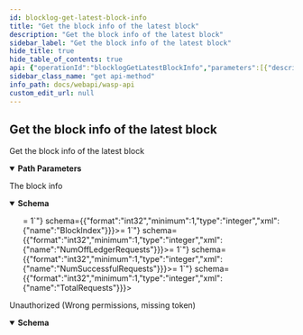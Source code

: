 ```yaml
---
id: blocklog-get-latest-block-info
title: "Get the block info of the latest block"
description: "Get the block info of the latest block"
sidebar_label: "Get the block info of the latest block"
hide_title: true
hide_table_of_contents: true
api: {"operationId":"blocklogGetLatestBlockInfo","parameters":[{"description":"ChainID (Bech32)","in":"path","name":"chainID","required":true,"schema":{"format":"string","type":"string"}}],"responses":{"200":{"content":{"application/json":{"schema":{"example":{"anchorTransactionId":"anchorTransactionId","gasBurned":"gasBurned","totalRequests":1,"l1CommitmentHash":"l1CommitmentHash","blockIndex":1,"numSuccessfulRequests":1,"gasFeeCharged":"gasFeeCharged","totalStorageDeposit":"totalStorageDeposit","transactionSubEssenceHash":"transactionSubEssenceHash","numOffLedgerRequests":1,"previousL1CommitmentHash":"previousL1CommitmentHash","timestamp":"2000-01-23T04:56:07.000+00:00","totalBaseTokensInL2Accounts":"totalBaseTokensInL2Accounts"},"properties":{"anchorTransactionId":{"format":"string","type":"string","xml":{"name":"AnchorTransactionID"}},"blockIndex":{"format":"int32","minimum":1,"type":"integer","xml":{"name":"BlockIndex"}},"gasBurned":{"description":"The burned gas (uint64 as string)","format":"string","type":"string","xml":{"name":"GasBurned"}},"gasFeeCharged":{"description":"The charged gas fee (uint64 as string)","format":"string","type":"string","xml":{"name":"GasFeeCharged"}},"l1CommitmentHash":{"format":"string","type":"string","xml":{"name":"L1CommitmentHash"}},"numOffLedgerRequests":{"format":"int32","minimum":1,"type":"integer","xml":{"name":"NumOffLedgerRequests"}},"numSuccessfulRequests":{"format":"int32","minimum":1,"type":"integer","xml":{"name":"NumSuccessfulRequests"}},"previousL1CommitmentHash":{"format":"string","type":"string","xml":{"name":"PreviousL1CommitmentHash"}},"timestamp":{"format":"date-time","type":"string","xml":{"name":"Timestamp"}},"totalBaseTokensInL2Accounts":{"description":"The total L2 base tokens (uint64 as string)","format":"string","type":"string","xml":{"name":"TotalBaseTokensInL2Accounts"}},"totalRequests":{"format":"int32","minimum":1,"type":"integer","xml":{"name":"TotalRequests"}},"totalStorageDeposit":{"description":"The total storage deposit (uint64 as string)","format":"string","type":"string","xml":{"name":"TotalStorageDeposit"}},"transactionSubEssenceHash":{"format":"string","type":"string","xml":{"name":"TransactionSubEssenceHash"}}},"required":["anchorTransactionId","blockIndex","gasBurned","gasFeeCharged","l1CommitmentHash","numOffLedgerRequests","numSuccessfulRequests","previousL1CommitmentHash","timestamp","totalBaseTokensInL2Accounts","totalRequests","totalStorageDeposit","transactionSubEssenceHash"],"type":"object","xml":{"name":"BlockInfoResponse"}}}},"description":"The block info"},"401":{"content":{"application/json":{"schema":{"properties":{"error":{"format":"string","type":"string","xml":{"name":"Error"}},"missingPermission":{"format":"string","type":"string","xml":{"name":"MissingPermission"}}},"required":["error","missingPermission"],"type":"object","xml":{"name":"ValidationError"}}}},"description":"Unauthorized (Wrong permissions, missing token)"}},"security":[{"Authorization":[]}],"tags":["corecontracts"],"description":"Get the block info of the latest block","method":"get","path":"/chains/{chainID}/core/blocklog/blocks/latest","servers":[{"url":"/"}],"securitySchemes":{"Authorization":{"description":"JWT Token","in":"header","name":"Authorization","type":"apiKey"}},"info":{"description":"REST API for the Wasp node","title":"Wasp API","version":"0"},"postman":{"name":"Get the block info of the latest block","description":{"type":"text/plain"},"url":{"path":["chains",":chainID","core","blocklog","blocks","latest"],"host":["{{baseUrl}}"],"query":[],"variable":[{"disabled":false,"description":{"content":"(Required) ChainID (Bech32)","type":"text/plain"},"type":"any","value":"","key":"chainID"}]},"header":[{"key":"Accept","value":"application/json"}],"method":"GET","auth":{"type":"apikey","apikey":[{"type":"any","value":"Authorization","key":"key"},{"type":"any","value":"<API Key>","key":"value"},{"type":"any","value":"header","key":"in"}]}}}
sidebar_class_name: "get api-method"
info_path: docs/webapi/wasp-api
custom_edit_url: null
---
```



## Get the block info of the latest block



Get the block info of the latest block

<details style={{"marginBottom":"1rem"}} data-collapsed={false} open={true}><summary style={{}}><strong>Path Parameters</strong></summary><div><ul><ParamsItem className={"paramsItem"} param={{"description":"ChainID (Bech32)","in":"path","name":"chainID","required":true,"schema":{"format":"string","type":"string"}}}></ParamsItem></ul></div></details><div><ApiTabs><TabItem label={"200"} value={"200"}><div>

The block info

</div><div><MimeTabs schemaType={"response"}><TabItem label={"application/json"} value={"application/json"}><SchemaTabs><TabItem label={"Schema"} value={"Schema"}><details style={{}} data-collapsed={false} open={true}><summary style={{"textAlign":"left"}}><strong>Schema</strong></summary><div style={{"textAlign":"left","marginLeft":"1rem"}}></div><ul style={{"marginLeft":"1rem"}}><SchemaItem collapsible={false} name={"anchorTransactionId"} required={false} schemaName={"string"} qualifierMessage={undefined} schema={{"format":"string","type":"string","xml":{"name":"AnchorTransactionID"}}}></SchemaItem><SchemaItem collapsible={false} name={"blockIndex"} required={false} schemaName={"int32"} qualifierMessage={"**Possible values:** `>= 1`"} schema={{"format":"int32","minimum":1,"type":"integer","xml":{"name":"BlockIndex"}}}></SchemaItem><SchemaItem collapsible={false} name={"gasBurned"} required={false} schemaName={"string"} qualifierMessage={undefined} schema={{"description":"The burned gas (uint64 as string)","format":"string","type":"string","xml":{"name":"GasBurned"}}}></SchemaItem><SchemaItem collapsible={false} name={"gasFeeCharged"} required={false} schemaName={"string"} qualifierMessage={undefined} schema={{"description":"The charged gas fee (uint64 as string)","format":"string","type":"string","xml":{"name":"GasFeeCharged"}}}></SchemaItem><SchemaItem collapsible={false} name={"l1CommitmentHash"} required={false} schemaName={"string"} qualifierMessage={undefined} schema={{"format":"string","type":"string","xml":{"name":"L1CommitmentHash"}}}></SchemaItem><SchemaItem collapsible={false} name={"numOffLedgerRequests"} required={false} schemaName={"int32"} qualifierMessage={"**Possible values:** `>= 1`"} schema={{"format":"int32","minimum":1,"type":"integer","xml":{"name":"NumOffLedgerRequests"}}}></SchemaItem><SchemaItem collapsible={false} name={"numSuccessfulRequests"} required={false} schemaName={"int32"} qualifierMessage={"**Possible values:** `>= 1`"} schema={{"format":"int32","minimum":1,"type":"integer","xml":{"name":"NumSuccessfulRequests"}}}></SchemaItem><SchemaItem collapsible={false} name={"previousL1CommitmentHash"} required={false} schemaName={"string"} qualifierMessage={undefined} schema={{"format":"string","type":"string","xml":{"name":"PreviousL1CommitmentHash"}}}></SchemaItem><SchemaItem collapsible={false} name={"timestamp"} required={false} schemaName={"date-time"} qualifierMessage={undefined} schema={{"format":"date-time","type":"string","xml":{"name":"Timestamp"}}}></SchemaItem><SchemaItem collapsible={false} name={"totalBaseTokensInL2Accounts"} required={false} schemaName={"string"} qualifierMessage={undefined} schema={{"description":"The total L2 base tokens (uint64 as string)","format":"string","type":"string","xml":{"name":"TotalBaseTokensInL2Accounts"}}}></SchemaItem><SchemaItem collapsible={false} name={"totalRequests"} required={false} schemaName={"int32"} qualifierMessage={"**Possible values:** `>= 1`"} schema={{"format":"int32","minimum":1,"type":"integer","xml":{"name":"TotalRequests"}}}></SchemaItem><SchemaItem collapsible={false} name={"totalStorageDeposit"} required={false} schemaName={"string"} qualifierMessage={undefined} schema={{"description":"The total storage deposit (uint64 as string)","format":"string","type":"string","xml":{"name":"TotalStorageDeposit"}}}></SchemaItem><SchemaItem collapsible={false} name={"transactionSubEssenceHash"} required={false} schemaName={"string"} qualifierMessage={undefined} schema={{"format":"string","type":"string","xml":{"name":"TransactionSubEssenceHash"}}}></SchemaItem></ul></details></TabItem><TabItem label={"Example (from schema)"} value={"Example (from schema)"}><ResponseSamples responseExample={"{\n  \"anchorTransactionId\": \"anchorTransactionId\",\n  \"gasBurned\": \"gasBurned\",\n  \"totalRequests\": 1,\n  \"l1CommitmentHash\": \"l1CommitmentHash\",\n  \"blockIndex\": 1,\n  \"numSuccessfulRequests\": 1,\n  \"gasFeeCharged\": \"gasFeeCharged\",\n  \"totalStorageDeposit\": \"totalStorageDeposit\",\n  \"transactionSubEssenceHash\": \"transactionSubEssenceHash\",\n  \"numOffLedgerRequests\": 1,\n  \"previousL1CommitmentHash\": \"previousL1CommitmentHash\",\n  \"timestamp\": \"2000-01-23T04:56:07.000+00:00\",\n  \"totalBaseTokensInL2Accounts\": \"totalBaseTokensInL2Accounts\"\n}"} language={"json"}></ResponseSamples></TabItem></SchemaTabs></TabItem></MimeTabs></div></TabItem><TabItem label={"401"} value={"401"}><div>

Unauthorized (Wrong permissions, missing token)

</div><div><MimeTabs schemaType={"response"}><TabItem label={"application/json"} value={"application/json"}><SchemaTabs><TabItem label={"Schema"} value={"Schema"}><details style={{}} data-collapsed={false} open={true}><summary style={{"textAlign":"left"}}><strong>Schema</strong></summary><div style={{"textAlign":"left","marginLeft":"1rem"}}></div><ul style={{"marginLeft":"1rem"}}><SchemaItem collapsible={false} name={"error"} required={false} schemaName={"string"} qualifierMessage={undefined} schema={{"format":"string","type":"string","xml":{"name":"Error"}}}></SchemaItem><SchemaItem collapsible={false} name={"missingPermission"} required={false} schemaName={"string"} qualifierMessage={undefined} schema={{"format":"string","type":"string","xml":{"name":"MissingPermission"}}}></SchemaItem></ul></details></TabItem><TabItem label={"Example (from schema)"} value={"Example (from schema)"}><ResponseSamples responseExample={"{\n  \"error\": \"string\",\n  \"missingPermission\": \"string\"\n}"} language={"json"}></ResponseSamples></TabItem></SchemaTabs></TabItem></MimeTabs></div></TabItem></ApiTabs></div>
      